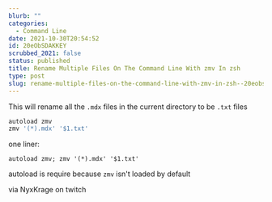 ```yaml
---
blurb: ""
categories:
  - Command Line
date: 2021-10-30T20:54:52
id: 20eObSDAKKEY
scrubbed_2021: false
status: published
title: Rename Multiple Files On The Command Line With zmv In zsh
type: post
slug: rename-multiple-files-on-the-command-line-with-zmv-in-zsh--20eobsdakkey
---
```


This will rename all the `.mdx` files in the current directory to be `.txt` files

```bash
autoload zmv
zmv '(*).mdx' '$1.txt'
```

one liner:

```
autoload zmv; zmv '(*).mdx' '$1.txt'
```

autoload is require because `zmv` isn't loaded by default



via NyxKrage on twitch
